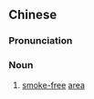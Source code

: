 {{also|无烟区}}
==Chinese==
{{zh-forms|s=无烟区|t2=無菸區|type=21}}

===Pronunciation===
{{zh-pron
|m=wúyānqū
|c=mou4 jin1 keoi1
|cat=n
}}

===Noun===
{{zh-noun}}

# [[smoke-free]] [[area]]